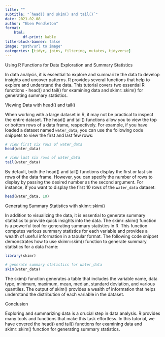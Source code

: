 ---
title: ""
subtitle: "`head() and skim() and tail()`"
date: 2021-02-08
author: "Eben Pendleton"
format:
    html:
        df-print: kable
title-block-banner: false
image: "path/url to image"
categories: [tidyr, joins, filtering, mutates, tidyverse]
---

Using R Functions for Data Exploration and Summary Statistics

In data analysis, it is essential to explore and summarize the data to develop insights and uncover patterns. R provides several functions that help to explore and understand the data. This tutorial covers two essential R functions - head() and tail() for examining data and skimr::skim() for generating summary statistics.

Viewing Data with head() and tail()

When working with a large dataset in R, it may not be practical to inspect the entire dataset. The head() and tail() functions allow you to view the top or bottom rows of a data frame, respectively. For example, if you have loaded a dataset named `water_data`, you can use the following code snippets to view the first and last few rows:

```R
# view first six rows of water_data
head(water_data)

# view last six rows of water_data
tail(water_data)
```

By default, both the head() and tail() functions display the first or last six rows of the data frame. However, you can specify the number of rows to display by passing the desired number as the second argument. For instance, if you want to display the first 10 rows of the `water_data` dataset:

```R
head(water_data, 10)
```

Generating Summary Statistics with skimr::skim()

In addition to visualizing the data, it is essential to generate summary statistics to provide quick insights into the data. The skimr::skim() function is a powerful tool for generating summary statistics in R. This function computes various summary statistics for each variable and provides a wealth of useful information in a tabular format. The following code snippet demonstrates how to use skimr::skim() function to generate summary statistics for a data frame:

```R
library(skimr)

# generate summary statistics for water_data
skim(water_data)
```

The skim() function generates a table that includes the variable name, data type, minimum, maximum, mean, median, standard deviation, and various quantiles. The output of skim() provides a wealth of information that helps understand the distribution of each variable in the dataset.

Conclusion

Exploring and summarizing data is a crucial step in data analysis. R provides many tools and functions that make this task effortless. In this tutorial, we have covered the head() and tail() functions for examining data and skimr::skim() function for generating summary statistics.